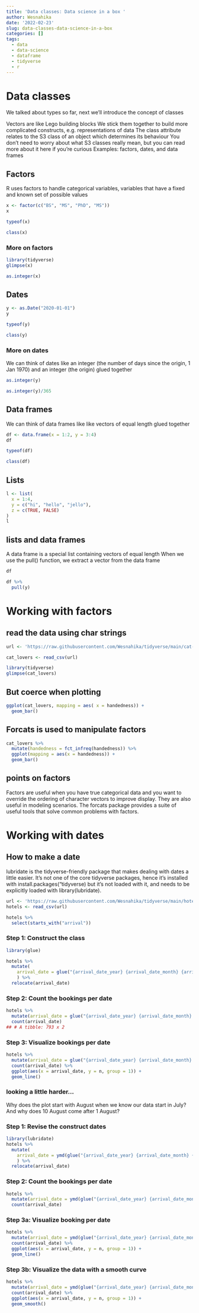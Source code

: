 ```yaml
---
title: 'Data classes: Data science in a box '
author: Wesnahika
date: '2022-02-23'
slug: data-classes-data-science-in-a-box
categories: []
tags:
  - data
  - data-science
  - dataframe
  - tidyverse
  - r
---
```

# Data classes 

We talked about types so far, next we'll introduce the concept of classes

Vectors are like Lego building blocks
We stick them together to build more complicated constructs, e.g. representations of data
The class attribute relates to the S3 class of an object which determines its behaviour
You don't need to worry about what S3 classes really mean, but you can read more about it here if you're curious
Examples: factors, dates, and data frames

## Factors 

R uses factors to handle categorical variables, variables that have a fixed and known set of possible values

```r
x <- factor(c("BS", "MS", "PhD", "MS"))
x
```

```r
typeof(x)
```

```r
class(x)
```

### More on factors 

```r
library(tidyverse)
glimpse(x)
```


```r
as.integer(x)
```

## Dates 

```r
y <- as.Date("2020-01-01")
y
```
```r
typeof(y)
```

```r
class(y)
```

### More on dates 

We can think of dates like an integer (the number of days since the origin, 1 Jan 1970) and an integer (the origin) glued together

```r
as.integer(y)
```
```r
as.integer(y)/365
```

## Data frames 

We can think of data frames like like vectors of equal length glued together

```r
df <- data.frame(x = 1:2, y = 3:4)
df
```

```r
typeof(df)
```

```r
class(df)
```
## Lists

```r
l <- list(
  x = 1:4,
  y = c("hi", "hello", "jello"),
  z = c(TRUE, FALSE)
)
l
```

## lists and data frames 

A data frame is a special list containing vectors of equal length
When we use the pull() function, we extract a vector from the data frame

```r
df
```

```r
df %>%
  pull(y)
```

# Working with factors 

## read the data using char strings 

```r
url <- 'https://raw.githubusercontent.com/Wesnahika/tidyverse/main/cat-lovers.csv'

cat_lovers <- read_csv(url)
```

```r
library(tidyverse)
glimpse(cat_lovers)
```

## But coerce when plotting 

```r
ggplot(cat_lovers, mapping = aes( x = handedness)) +
  geom_bar()
```

## Forcats is used to manipulate factors 

```r
cat_lovers %>%
  mutate(handedness = fct_infreq(handedness)) %>%
  ggplot(mapping = aes(x = handedness)) + 
  geom_bar()
```

## points on factors 

Factors are useful when you have true categorical data and you want to override the ordering of character vectors to improve display.
They are also useful in modeling scenarios.
The forcats package provides a suite of useful tools that solve common problems with factors.

# Working with dates 

## How to make a date 

lubridate is the tidyverse-friendly package that makes dealing with dates a little easier.
It's not one of the core tidyverse packages, hence it's installed with install.packages("tidyverse) but it's not loaded with it, and needs to be explicitly loaded with library(lubridate).

```r
url <- 'https://raw.githubusercontent.com/Wesnahika/tidyverse/main/hotels.csv' 
hotels <- read_csv(url)
```


```r
hotels %>%
  select(starts_with("arrival"))
```

### Step 1: Construct the class

```r
library(glue)

hotels %>%
  mutate(
    arrival_date = glue("{arrival_date_year} {arrival_date_month} {arrival_date_day_of_month}")
    ) %>% 
  relocate(arrival_date)
```

### Step 2: Count the bookings per date 

```r
hotels %>%
  mutate(arrival_date = glue("{arrival_date_year} {arrival_date_month} {arrival_date_day_of_month}")) %>%
  count(arrival_date)
## # A tibble: 793 x 2
```

### Step 3: Visualize bookings per date 

```r
hotels %>%
  mutate(arrival_date = glue("{arrival_date_year} {arrival_date_month} {arrival_date_day_of_month}")) %>%
  count(arrival_date) %>%
  ggplot(aes(x = arrival_date, y = n, group = 1)) +
  geom_line()
```

### looking a little harder... 

Why does the plot start with August when we know our data start in July? And why does 10 August come after 1 August?

### Step 1: Revise the construct dates 

```r
library(lubridate)
hotels %>%
  mutate(
    arrival_date = ymd(glue("{arrival_date_year} {arrival_date_month} {arrival_date_day_of_month}"))
    ) %>% 
  relocate(arrival_date)
```

### Step 2: Count the bookings per date 

```r
hotels %>%
  mutate(arrival_date = ymd(glue("{arrival_date_year} {arrival_date_month} {arrival_date_day_of_month}"))) %>% 
  count(arrival_date)
```

### Step 3a: Visualize booking per date 

```r
hotels %>%
  mutate(arrival_date = ymd(glue("{arrival_date_year} {arrival_date_month} {arrival_date_day_of_month}"))) %>% 
  count(arrival_date) %>%
  ggplot(aes(x = arrival_date, y = n, group = 1)) +
  geom_line()
```

### Step 3b: Visualize the data with a smooth curve 

```r
hotels %>%
  mutate(arrival_date = ymd(glue("{arrival_date_year} {arrival_date_month} {arrival_date_day_of_month}"))) %>% 
  count(arrival_date) %>%
  ggplot(aes(x = arrival_date, y = n, group = 1)) +
  geom_smooth()
```

